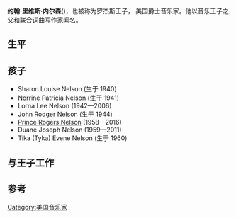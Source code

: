 {{multiple issues|
{{Expand language|time=2016-04-29T08:58:11+00:00}}
{{expand|time=2016-04-29T08:58:11+00:00}}
{{unreferenced|time=2016-04-29T08:58:11+00:00}}
}}
'''约翰·里维斯·内尔森'''({{bd|1916年|6月29日|2001年|8月25日}})，也被称为罗杰斯王子， 美国爵士音乐家。他以音乐王子之父和联合词曲写作家闻名。

== 生平 ==

== 孩子 ==
* Sharon Louise Nelson (生于 1940)
* Norrine Patricia Nelson (生于 1941)
* Lorna Lee Nelson (1942<span>—</span>2006)
* John Rodger Nelson (生于 1944)
* [[王子_(音樂家)|Prince Rogers Nelson]] (1958<span>—</span>2016)
* Duane Joseph Nelson (1959<span>—</span>2011)
* Tika (Tyka) Evene Nelson (生于 1960)

== 与王子工作 ==

== 参考 ==
{{Reflist}}

{{Authority control}}

{{DEFAULTSORT:Nelson, John L.}}
[[Category:美国音乐家|Category:美国音乐家]]